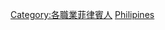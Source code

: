 {{Commonscat|Lawyers from the Philippines}}

[[Category:各職業菲律賓人|Category:各職業菲律賓人]]
[[Category:各國律師|Philipines]]
